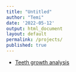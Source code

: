 ```yaml
---
title: "Untitled"
author: "Temi"
date: '2022-05-12'
output: html_document
layout: default
permalink: /projects/
published: true
---
```


* [Teeth growth analysis](teeth.html)